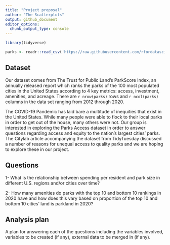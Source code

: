 ```yaml
---
title: "Project proposal"
author: "The Scatterplots"
output: github_document
editor_options: 
  chunk_output_type: console
---
```


```r
library(tidyverse)
```

```r
parks <- readr::read_csv('https://raw.githubusercontent.com/rfordatascience/tidytuesday/master/data/2021/2021-06-22/parks.csv')
```

## Dataset

Our dataset comes from The Trust for Public Land’s ParkScore Index, an annually released report which ranks the parks of the 100 most populated cities in the United States according to 4 key metrics: access, investment, amenities, and acreage. There are `r nrow(parks)` rows and `r ncol(parks)` columns in the data set ranging from 2012 through 2020.

The COVID-19 Pandemic has laid bare a multitude of inequities that exist in the United States. While many people were able to flock to their local parks in order to get out of the house, many others were not. Our group is interested in exploring the Parks Access dataset in order to answer questions regarding access and equity to the nation’s largest cities’ parks. The Citylab article accompanying the dataset from TidyTuesday discussed a number of reasons for unequal access to quality parks and we are hoping to explore these in our project.

## Questions

1- What is the relationship between spending per resident and park size in different U.S. regions and/or cities over time?

2- How many amenities do parks with the top 10 and bottom 10 rankings in 2020 have and how does this vary based on proportion of the top 10 and bottom 10 cities’ land is parkland in 2020?

## Analysis plan

A plan for answering each of the questions including the variables involved, variables to be created (if any), external data to be merged in (if any).
